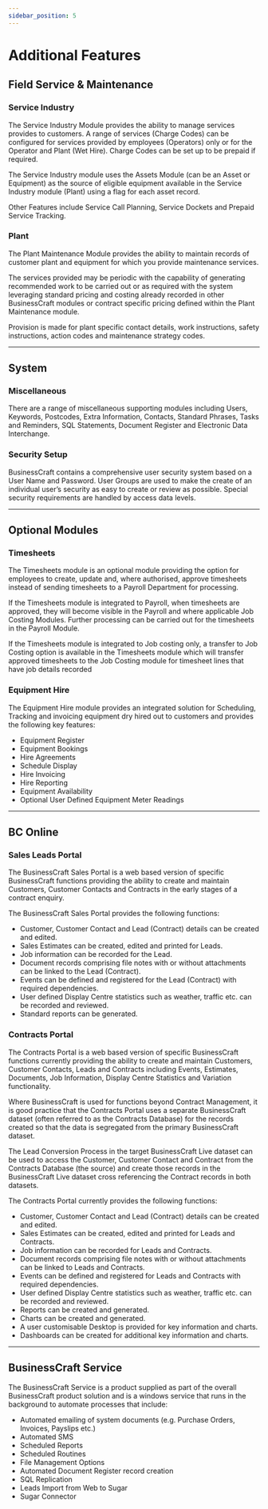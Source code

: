 ```yaml
---
sidebar_position: 5
---
```


# Additional Features

## Field Service & Maintenance

### Service Industry
The Service Industry Module provides the ability to manage services provides to customers. A range of services (Charge Codes) can be configured for services provided by employees (Operators) only or for the Operator and Plant (Wet Hire). Charge Codes can be set up to be prepaid if required.

The Service Industry module uses the Assets Module (can be an Asset or Equipment) as the source of eligible equipment available in the Service Industry module (Plant) using a flag for each asset record.

Other Features include Service Call Planning, Service Dockets and Prepaid Service Tracking.

### Plant
The Plant Maintenance Module provides the ability to maintain records of customer plant and equipment for which you provide maintenance services.

The services provided may be periodic with the capability of generating recommended work to be carried out or as required with the system leveraging standard pricing and costing already recorded in other BusinessCraft modules or contract specific pricing defined within the Plant Maintenance module.

Provision is made for plant specific contact details, work instructions, safety instructions, action codes and maintenance strategy codes.

---

## System

### Miscellaneous
There are a range of miscellaneous supporting modules including Users, Keywords, Postcodes, Extra Information, Contacts, Standard Phrases, Tasks and Reminders, SQL Statements, Document Register and Electronic Data Interchange.

### Security Setup
BusinessCraft contains a comprehensive user security system based on a User Name and Password. User Groups are used to make the create of an individual user’s security as easy to create or review as possible. Special security requirements are handled by access data levels.

---

## Optional Modules

### Timesheets
The Timesheets module is an optional module providing the option for employees to create, update and, where authorised, approve timesheets instead of sending timesheets to a Payroll Department for processing.

If the Timesheets module is integrated to Payroll, when timesheets are approved, they will become visible in the Payroll and where applicable Job Costing Modules. Further processing can be carried out for the timesheets in the Payroll Module.

If the Timesheets module is integrated to Job costing only, a transfer to Job Costing option is available in the Timesheets module which will transfer approved timesheets to the Job Costing module for timesheet lines that have job details recorded

### Equipment Hire
The Equipment Hire module provides an integrated solution for Scheduling, Tracking and invoicing equipment dry hired out to customers and provides the following key features:
- Equipment Register
- Equipment Bookings
- Hire Agreements
- Schedule Display
- Hire Invoicing
- Hire Reporting
- Equipment Availability
- Optional User Defined Equipment Meter Readings

---

## BC Online

### Sales Leads Portal
The BusinessCraft Sales Portal is a web based version of specific BusinessCraft functions providing the ability to create and maintain Customers, Customer Contacts and Contracts in the early stages of a contract enquiry.

The BusinessCraft Sales Portal provides the following functions:
- Customer, Customer Contact and Lead (Contract) details can be created and edited.
- Sales Estimates can be created, edited and printed for Leads.
- Job information can be recorded for the Lead.
- Document records comprising file notes with or without attachments can be linked to the Lead (Contract).
- Events can be defined and registered for the Lead (Contract) with required dependencies.
- User defined Display Centre statistics such as weather, traffic etc. can be recorded and reviewed.
- Standard reports can be generated.

### Contracts Portal
The Contracts Portal is a web based version of specific BusinessCraft functions currently providing the ability to create and maintain Customers, Customer Contacts, Leads and Contracts including Events, Estimates, Documents, Job Information, Display Centre Statistics and Variation functionality.

Where BusinessCraft is used for functions beyond Contract Management, it is good practice that the Contracts Portal uses a separate BusinessCraft dataset (often referred to as the Contracts Database) for the records created so that the data is segregated from the primary BusinessCraft dataset.

The Lead Conversion Process in the target BusinessCraft Live dataset can be used to access the Customer, Customer Contact and Contract from the Contracts Database (the source) and create those records in the BusinessCraft Live dataset cross referencing the Contract records in both datasets.

The Contracts Portal currently provides the following functions:
- Customer, Customer Contact and Lead (Contract) details can be created and edited.
- Sales Estimates can be created, edited and printed for Leads and Contracts.
- Job information can be recorded for Leads and Contracts.
- Document records comprising file notes with or without attachments can be linked to Leads and Contracts.
- Events can be defined and registered for Leads and Contracts with required dependencies.
- User defined Display Centre statistics such as weather, traffic etc. can be recorded and reviewed.
- Reports can be created and generated.
- Charts can be created and generated.
- A user customisable Desktop is provided for key information and charts.
- Dashboards can be created for additional key information and charts.

---

## BusinessCraft Service
The BusinessCraft Service is a product supplied as part of the overall BusinessCraft product solution and is a windows service that runs in the background to automate processes that include:
- Automated emailing of system documents (e.g. Purchase Orders, Invoices, Payslips etc.)
- Automated SMS
- Scheduled Reports
- Scheduled Routines
- File Management Options
- Automated Document Register record creation
- SQL Replication
- Leads Import from Web to Sugar
- Sugar Connector
